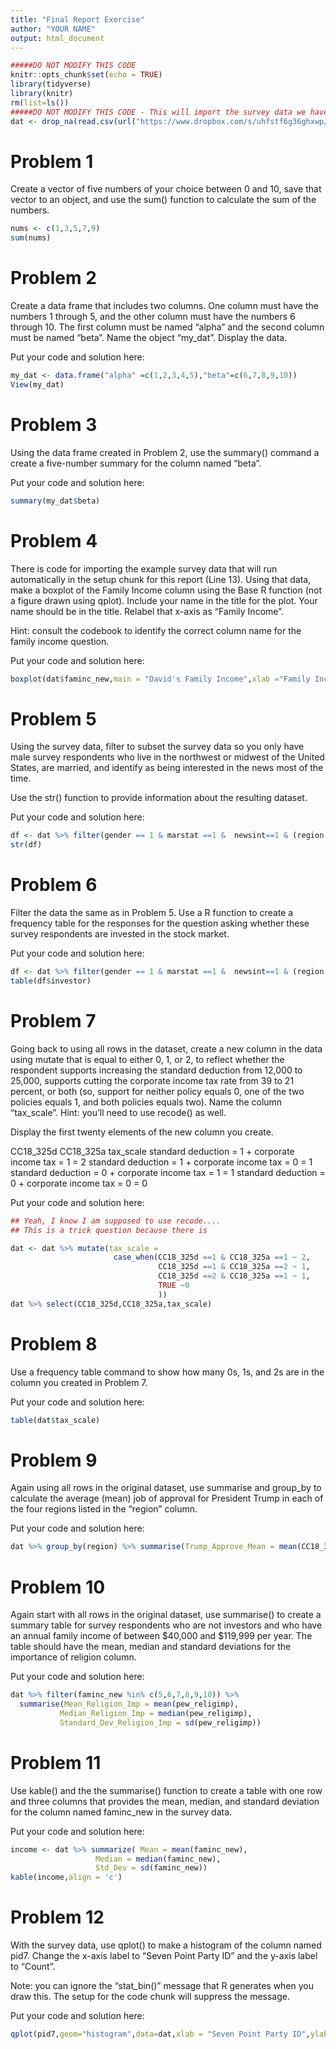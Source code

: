 ```yaml
---
title: "Final Report Exercise"
author: "YOUR NAME"
output: html_document
---
```


```r
#####DO NOT MODIFY THIS CODE
knitr::opts_chunk$set(echo = TRUE)
library(tidyverse)
library(knitr)
rm(list=ls())
#####DO NOT MODIFY THIS CODE - This will import the survey data we have been working with in this course.
dat <- drop_na(read.csv(url("https://www.dropbox.com/s/uhfstf6g36ghxwp/cces_sample_coursera.csv?raw=1")))
```

# Problem 1 

Create a vector of five numbers of your choice between 0 and 10, save that vector to an object, and use the sum() function to calculate the sum of the numbers.

```r
nums <- c(1,3,5,7,9)
sum(nums)
```

# Problem 2

Create a data frame that includes two columns. One column must have the numbers 1 through 5, and the other column must have the numbers 6 through 10. The first column must be named "alpha" and the second column must be named "beta". Name the object "my_dat". Display the data.

Put your code and solution here:

```r
my_dat <- data.frame("alpha" =c(1,2,3,4,5),"beta"=c(6,7,8,9,10))
View(my_dat)
```

# Problem 3 

Using the data frame created in Problem 2, use the summary() command a create a five-number summary for the column named "beta".

Put your code and solution here:

```r
summary(my_dat$beta)
```

# Problem 4

There is code for importing the example survey data that will run automatically in the setup chunk for this report (Line 13). Using that data, make a boxplot of the Family Income column using the Base R function (not a figure drawn using qplot). Include your name in the title for the plot. Your name should be in the title. Relabel that x-axis as "Family Income".

Hint: consult the codebook to identify the correct column name for the family income question.

Put your code and solution here:

```r
boxplot(dat$faminc_new,main = "David's Family Income",xlab ="Family Income")
```

# Problem 5

Using the survey data, filter to subset the survey data so you only have male survey respondents who live in the northwest or midwest of the United States, are married, and identify as being interested in the news most of the time. 

Use the str() function to provide information about the resulting dataset.

Put your code and solution here:
 
```r
df <- dat %>% filter(gender == 1 & marstat ==1 &  newsint==1 & (region ==1 | region ==2))
str(df)
```

# Problem 6

Filter the data the same as in Problem 5. Use a R function to create a frequency table for the responses for the question asking whether these survey respondents are invested in the stock market. 

Put your code and solution here:

```r
df <- dat %>% filter(gender == 1 & marstat ==1 &  newsint==1 & (region ==1 | region ==2))
table(df$investor)
``` 

# Problem 7

Going back to using all rows in the dataset, create a new column in the data using mutate that is equal to either 0, 1, or 2, to reflect whether the respondent supports increasing the standard deduction from 12,000 to 25,000, supports cutting the corporate income tax rate from 39 to 21 percent, or both (so, support for neither policy equals 0, one of the two policies equals 1, and both policies equals two). Name the column "tax_scale". Hint: you'll need to use recode() as well.
 
Display the first twenty elements of the new column you create.

CC18_325d                 CC18_325a                   tax_scale
standard deduction = 1 +  corporate income tax = 1  = 2
standard deduction = 1 +  corporate income tax = 0  = 1
standard deduction = 0 +  corporate income tax = 1  = 1
standard deduction = 0 +  corporate income tax = 0  = 0

Put your code and solution here:

```r
## Yeah, I know I am supposed to use recode....
## This is a trick question because there is

dat <- dat %>% mutate(tax_scale = 
                       case_when(CC18_325d ==1 & CC18_325a ==1 ~ 2, 
                                 CC18_325d ==1 & CC18_325a ==2 ~ 1, 
                                 CC18_325d ==2 & CC18_325a ==1 ~ 1,
                                 TRUE ~0
                                 ))
dat %>% select(CC18_325d,CC18_325a,tax_scale)
```

# Problem 8

Use a frequency table command to show how many 0s, 1s, and 2s are in the column you created in Problem 7.

Put your code and solution here:

```r
table(dat$tax_scale)
```

# Problem 9

Again using all rows in the original dataset, use summarise and group_by to calculate the average (mean) job of approval for President Trump in each of the four regions listed in the "region" column.

Put your code and solution here:
 
```r
dat %>% group_by(region) %>% summarise(Trump_Approve_Mean = mean(CC18_308a))

```
 
# Problem 10

Again start with all rows in the original dataset, use summarise() to create a summary table for survey respondents who  are not investors and who have an annual family income of between $40,000 and $119,999 per year. The table should have the mean, median and standard deviations for the importance of religion column.

Put your code and solution here:

```r

dat %>% filter(faminc_new %in% c(5,6,7,8,9,10)) %>% 
  summarise(Mean_Religion_Imp = mean(pew_religimp),
           Median_Religion_Imp = median(pew_religimp),
           Standard_Dev_Religion_Imp = sd(pew_religimp))

```

# Problem 11

Use kable() and the the summarise() function to create a table with one row and three columns that provides the mean, median, and standard deviation for the column named faminc_new in the survey data.

Put your code and solution here:

```r
income <- dat %>% summarize( Mean = mean(faminc_new),
                   Median = median(faminc_new),
                   Std_Dev = sd(faminc_new))
kable(income,align = 'c')
```

# Problem 12

With the survey data, use qplot() to make a histogram of the column named pid7. Change the x-axis label to "Seven Point Party ID" and the y-axis label to "Count".

Note: you can ignore the "stat_bin()" message that R generates when you draw this. The setup for the code chunk will suppress the message.

Put your code and solution here:

```r
qplot(pid7,geom="histogram",data=dat,xlab = "Seven Point Party ID",ylab="Count")
```